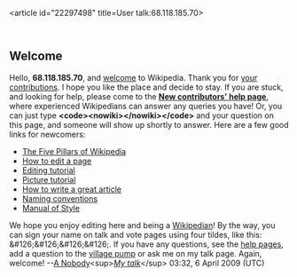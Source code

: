 <article id="22297498" title=User talk:68.118.185.70>
	<talkpage id="22297498" title="User talk:68.118.185.70">
==Welcome==
Hello, '''68.118.185.70''', and [[Wikipedia:Welcome, newcomers|welcome]] to Wikipedia. Thank you for [[Special:Contributions/68.118.185.70|your contributions]]. I hope you like the place and decide to stay. If you are stuck, and looking for help, please come to the '''[[Wikipedia:New contributors' help page|New contributors' help page]]''', where experienced Wikipedians can answer any queries you have! Or, you can just type '''&lt;code&gt;&lt;nowiki&gt;{{helpme}}&lt;/nowiki&gt;&lt;/code&gt;''' and your question on this page, and someone will show up shortly to answer. Here are a few good links for newcomers: 
*[[Wikipedia:Five pillars|The Five Pillars of Wikipedia]]
*[[Wikipedia:How to edit a page|How to edit a page]]
*[[Wikipedia:Tutorial|Editing tutorial]]
*[[Wikipedia:Picture tutorial|Picture tutorial]]
*[[Wikipedia:How to write a great article|How to write a great article]]
*[[Wikipedia:Naming conventions|Naming conventions]]
*[[Wikipedia:Manual of Style|Manual of Style]] 
We hope you enjoy editing here and being a [[Wikipedia:Wikipedians|Wikipedian]]! By the way, you can sign your name on talk and vote pages using four tildes, like this: &amp;#126;&amp;#126;&amp;#126;&amp;#126;. If you have any questions, see the [[Wikipedia:Help|help pages]], add a question to the [[Wikipedia:village pump|village pump]] or ask me on my talk page. Again, welcome! --[[User:A Nobody|A Nobody]]&lt;sup&gt;''[[User talk:A Nobody|My talk]]''&lt;/sup&gt; 03:32, 6 April 2009 (UTC)
	</talkpage>
</article>